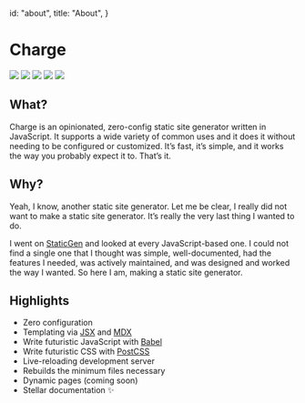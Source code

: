 
  id: "about",
  title: "About",
}


<div className="container" style={{ textAlign: "center" }}>
  <h1 className="logo">Charge</h1>
</div>

<div style={{ height: "2rem" }} />

[![](https://badgen.net/travis/brandonweiss/charge?icon=travis)](https://www.travis-ci.com/brandonweiss/charge)
[![](https://badgen.net/npm/v/@static/charge?icon=npm)](https://www.npmjs.com/package/@static/charge)
![](https://badgen.net/npm/node/@static/charge)
[![](https://badgen.net/david/dep/brandonweiss/charge)](https://david-dm.org/brandonweiss/charge)
![](https://badgen.net/badge/documentation/lit/purple)

## What?

Charge is an opinionated, zero-config static site generator written in JavaScript. It supports a wide variety of common uses and it does it without needing to be configured or customized. It’s fast, it’s simple, and it works the way you probably expect it to. That’s it.

## Why?

Yeah, I know, another static site generator. Let me be clear, I really did not want to make a static site generator. It’s really the very last thing I wanted to do.

I went on [StaticGen][static-gen] and looked at every JavaScript-based one. I could not find a single one that I thought was simple, well-documented, had the features I needed, was actively maintained, and was designed and worked the way I wanted. So here I am, making a static site generator.

## Highlights

- Zero configuration
- Templating via [JSX][jsx] and [MDX][mdx]
- Write futuristic JavaScript with [Babel][babel]
- Write futuristic CSS with [PostCSS][postcss]
- Live-reloading development server
- Rebuilds the minimum files necessary
- Dynamic pages (coming soon)
- Stellar documentation ✨

[static-gen]: https://www.staticgen.com
[jsx]: https://reactjs.org/docs/introducing-jsx.html
[mdx]: https://github.com/mdx-js/mdx
[babel]: https://babeljs.io
[postcss]: https://postcss.org
